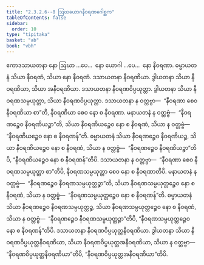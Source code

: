 ```yaml
---
title: "2.3.2.6--8 ဩဃယောဂနီဝရဏဂေါစ္ဆက"
tableOfContents: false
sidebar:
  order: 10
type: "tipitaka"
basket: "ab"
book: "vbh"
---
```



<DynamicBreadcrumb />

<Paragraph number="602" book="vbh">
ဧကာဒသာယတနာ နော ဩဃာ …ပေ…  နော ယောဂါ …ပေ…  နော နီဝရဏာ. ဓမ္မာယတနံ သိယာ နီဝရဏံ, သိယာ နော နီဝရဏံ. ဒသာယတနာ နီဝရဏိယာ. ဒွါယတနာ သိယာ နီဝရဏိယာ, သိယာ အနီဝရဏိယာ. ဒသာယတနာ နီဝရဏဝိပ္ပယုတ္တာ. ဒွါယတနာ သိယာ နီဝရဏသမ္ပယုတ္တာ, သိယာ နီဝရဏဝိပ္ပယုတ္တာ. ဒသာယတနာ န ဝတ္တဗ္ဗာ—  “နီဝရဏာ စေဝ နီဝရဏိယာ စာ”တိ, နီဝရဏိယာ စေဝ နော စ နီဝရဏာ. မနာယတနံ န ဝတ္တဗ္ဗံ—  “နီဝရဏဉ္စေဝ နီဝရဏိယဉ္စာ”တိ, သိယာ နီဝရဏိယဉ္စေဝ နော စ နီဝရဏံ, သိယာ န ဝတ္တဗ္ဗံ—  “နီဝရဏိယဉ္စေဝ နော စ နီဝရဏန်”တိ. ဓမ္မာယတနံ သိယာ နီဝရဏဉ္စေဝ နီဝရဏိယဉ္စ, သိယာ နီဝရဏိယဉ္စေဝ နော စ နီဝရဏံ, သိယာ န ဝတ္တဗ္ဗံ—  “နီဝရဏဉ္စေဝ နီဝရဏိယဉ္စာ”တိပိ, “နီဝရဏိယဉ္စေဝ နော စ နီဝရဏန်”တိပိ. ဒသာယတနာ န ဝတ္တဗ္ဗာ—  “နီဝရဏာ စေဝ နီဝရဏသမ္ပယုတ္တာ စာ”တိပိ, နီဝရဏသမ္ပယုတ္တာ စေဝ နော စ နီဝရဏာတိပိ. မနာယတနံ န ဝတ္တဗ္ဗံ—  “နီဝရဏဉ္စေဝ နီဝရဏသမ္ပယုတ္တဉ္စာ”တိ, သိယာ နီဝရဏသမ္ပယုတ္တဉ္စေဝ နော စ နီဝရဏံ, သိယာ န ဝတ္တဗ္ဗံ—  “နီဝရဏသမ္ပယုတ္တဉ္စေဝ နော စ နီဝရဏန်”တိ. ဓမ္မာယတနံ သိယာ နီဝရဏဉ္စေဝ နီဝရဏသမ္ပယုတ္တဉ္စ, သိယာ နီဝရဏသမ္ပယုတ္တဉ္စေဝ နော စ နီဝရဏံ, သိယာ န ဝတ္တဗ္ဗံ—  “နီဝရဏဉ္စေဝ နီဝရဏသမ္ပယုတ္တဉ္စာ”တိပိ, “နီဝရဏသမ္ပယုတ္တဉ္စေဝ နော စ နီဝရဏန်”တိပိ. ဒသာယတနာ နီဝရဏဝိပ္ပယုတ္တနီဝရဏိယာ. ဒွါယတနာ သိယာ နီဝရဏဝိပ္ပယုတ္တနီဝရဏိယာ, သိယာ နီဝရဏဝိပ္ပယုတ္တအနီဝရဏိယာ, သိယာ န ဝတ္တဗ္ဗာ—  “နီဝရဏဝိပ္ပယုတ္တနီဝရဏိယာ”တိပိ, “နီဝရဏဝိပ္ပယုတ္တအနီဝရဏိယာ”တိပိ.
</Paragraph>